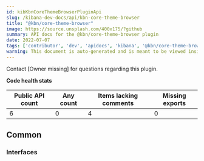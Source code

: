 ```yaml
---
id: kibKbnCoreThemeBrowserPluginApi
slug: /kibana-dev-docs/api/kbn-core-theme-browser
title: "@kbn/core-theme-browser"
image: https://source.unsplash.com/400x175/?github
summary: API docs for the @kbn/core-theme-browser plugin
date: 2022-07-07
tags: ['contributor', 'dev', 'apidocs', 'kibana', '@kbn/core-theme-browser']
warning: This document is auto-generated and is meant to be viewed inside our experimental, new docs system. Reach out in #docs-engineering for more info.
---
```




Contact [Owner missing] for questions regarding this plugin.

**Code health stats**

| Public API count  | Any count | Items lacking comments | Missing exports |
|-------------------|-----------|------------------------|-----------------|
| 6 | 0 | 4 | 0 |

## Common

### Interfaces
<DocDefinitionList data={kbnCoreThemeBrowserObj.common.interfaces}/>

